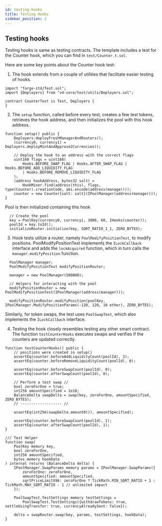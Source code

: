 ```yaml
---
id: testing-hooks
title: Testing Hooks
sidebar_position: 2
---
```


## Testing hooks
Testing hooks is same as testing contracts. The template includes a test for the Counter hook, which you can find in `test/Counter.t.sol`.

Here are some key points about the Counter hook test:
1. The hook extends from a couple of utilities that facilitate easier testing of hooks.

  ```solidity
  import "forge-std/Test.sol";
  import {Deployers} from "v4-core/test/utils/Deployers.sol";

  contract CounterTest is Test, Deployers {
  }
  ```

2. The `setup` function, called before every test, creates a few test tokens, retrieves the hook address, and then initializes the pool with this hook address.

  ```solidity
  function setup() public {
      Deployers.deployFreshManagerAndRouters();
      (currency0, currency1) = Deployers.deployMintAndApprove2Currencies();

      // Deploy the hook to an address with the correct flags
      uint160 flags = uint160(
          Hooks.BEFORE_SWAP_FLAG | Hooks.AFTER_SWAP_FLAG | Hooks.BEFORE_ADD_LIQUIDITY_FLAG
          | Hooks.BEFORE_REMOVE_LIQUIDITY_FLAG
      );
      (address hookAddress, bytes32 salt) =
          HookMiner.find(address(this), flags, type(Counter).creationCode, abi.encode(address(manager)));
      counter = new Counter{salt: salt}(IPoolManager(address(manager)));
  }
  ```

  Pool is then initialized containing this hook
  ```solidity
    // Create the pool
    key = PoolKey(currency0, currency1, 3000, 60, IHooks(counter));
    poolId = key.toId();
    initializeRouter.initialize(key, SQRT_RATIO_1_1, ZERO_BYTES);
  ```

3. Hook tests utilize a router, namely `PoolModifyPositionTest`, to modify positions. PoolModifyPositionTest implements the `ILockCallback` interface and adds the `lockAcquired` function, which in turn calls the `manager.modifyPosition` function.
  ```solidity
    PoolManager manager;
    PoolModifyPositionTest modifyPositionRouter;

    manager = new PoolManager(500000);

    // Helpers for interacting with the pool
    modifyPositionRouter = new PoolModifyPositionTest(IPoolManager(address(manager)));

    modifyPositionRouter.modifyPosition(poolKey, IPoolManager.ModifyPositionParams(-120, 120, 10 ether), ZERO_BYTES);
  ```
  Similarly, for token swaps, the test uses `PoolSwapTest`, which also implements the `ILockCallback` interface.

4. Testing the hook closely resembles testing any other smart contract. The function `testCounterHooks` executes swaps and verifies if the counters are updated correctly.

  ```solidity
  function testCounterHooks() public {
      // positions were created in setup()
      assertEq(counter.beforeAddLiquidityCount(poolId), 3);
      assertEq(counter.beforeRemoveLiquidityCount(poolId), 0);

      assertEq(counter.beforeSwapCount(poolId), 0);
      assertEq(counter.afterSwapCount(poolId), 0);

      // Perform a test swap //
      bool zeroForOne = true;
      int256 amountSpecified = 1e18;
      BalanceDelta swapDelta = swap(key, zeroForOne, amountSpecified, ZERO_BYTES);
      // ------------------- //

      assertEq(int256(swapDelta.amount0()), amountSpecified);

      assertEq(counter.beforeSwapCount(poolId), 1);
      assertEq(counter.afterSwapCount(poolId), 1);
  }

  /// Test Helper
  function swap(
      PoolKey memory key,
      bool zeroForOne,
      int256 amountSpecified,
      bytes memory hookData
  ) internal returns (BalanceDelta delta) {
      IPoolManager.SwapParams memory params = IPoolManager.SwapParams({
          zeroForOne: zeroForOne,
          amountSpecified: amountSpecified,
          sqrtPriceLimitX96: zeroForOne ? TickMath.MIN_SQRT_RATIO + 1 : TickMath.MAX_SQRT_RATIO - 1 // unlimited impact
      });

      PoolSwapTest.TestSettings memory testSettings =
          PoolSwapTest.TestSettings({withdrawTokens: true, settleUsingTransfer: true, currencyAlreadySent: false});

      delta = swapRouter.swap(key, params, testSettings, hookData);
  }
  ```
